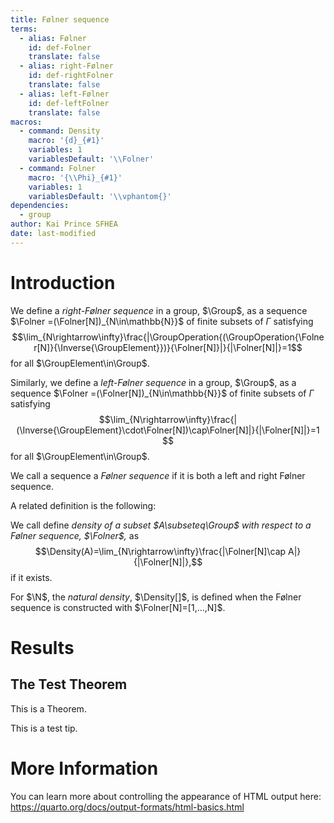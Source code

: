```yaml
---
title: Følner sequence
terms:
  - alias: Følner
    id: def-Folner
    translate: false
  - alias: right-Følner
    id: def-rightFolner
    translate: false
  - alias: left-Følner
    id: def-leftFolner
    translate: false
macros:
  - command: Density
    macro: '{d}_{#1}'
    variables: 1
    variablesDefault: '\\Folner'
  - command: Folner
    macro: '{\\Phi}_{#1}'
    variables: 1
    variablesDefault: '\\vphantom{}'
dependencies:
  - group
author: Kai Prince SFHEA
date: last-modified
---
```


# Introduction
::: {#def-rightFolner}
We define a *right-Følner sequence* in a group, $\Group$, as a sequence $\Folner =(\Folner[N])_{N\in\mathbb{N}}$ of finite subsets of $\Gamma$ satisfying $$\lim_{N\rightarrow\infty}\frac{|\GroupOperation{(\GroupOperation{\Folner[N]}{\Inverse{\GroupElement}})}{\Folner[N]}|}{|\Folner[N]|}=1$$for all $\GroupElement\in\Group$.
:::

::: {#def-leftFolner}
Similarly, we define a *left-Følner sequence* in a group, $\Group$, as a sequence $\Folner =(\Folner[N])_{N\in\mathbb{N}}$ of finite subsets of $\Gamma$ satisfying $$\lim_{N\rightarrow\infty}\frac{|(\Inverse{\GroupElement}\cdot\Folner[N])\cap\Folner[N]|}{|\Folner[N]|}=1 $$for all $\GroupElement\in\Group$.
:::

::: {#def-Folner}
We call a sequence a *Følner sequence* if it is both a left and right Følner sequence.
:::

A related definition is the following:

::: {#def-Density}
We call define *density of a subset $A\subseteq\Group$ with respect to a Følner sequence, $\Folner$,* as
$$\Density(A)=\lim_{N\rightarrow\infty}\frac{|\Folner[N]\cap A|}{|\Folner[N]|},$$
if it exists.
:::

For $\N$, the *natural density*, $\Density[]$, is defined when the Følner sequence is constructed with $\Folner[N]=[1,...,N]$.

# Results

::: {#thm-Test}
## The Test Theorem

This is a Theorem.
:::

::: {.callout-tip}
This is a test tip.
:::

# More Information

You can learn more about controlling the appearance of HTML output here: <https://quarto.org/docs/output-formats/html-basics.html>

